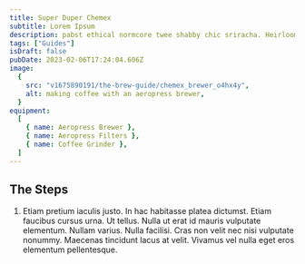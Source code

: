 ```yaml
---
title: Super Duper Chemex
subtitle: Lorem Ipsum
description: pabst ethical normcore twee shabby chic sriracha. Heirloom JOMO.
tags: ["Guides"]
isDraft: false
pubDate: 2023-02-06T17:24:04.606Z
image:
  {
    src: "v1675890191/the-brew-guide/chemex_brewer_o4hx4y",
    alt: making coffee with an aeropress brewer,
  }
equipment:
  [
    { name: Aeropress Brewer },
    { name: Aeropress Filters },
    { name: Coffee Grinder },
  ]
---
```


## The Steps

1. Etiam pretium iaculis justo. In hac habitasse platea dictumst. Etiam faucibus cursus urna. Ut tellus. Nulla ut erat id mauris vulputate elementum. Nullam varius. Nulla facilisi. Cras non velit nec nisi vulputate nonummy. Maecenas tincidunt lacus at velit. Vivamus vel nulla eget eros elementum pellentesque.


